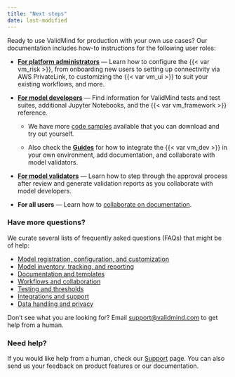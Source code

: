 ```yaml
---
title: "Next steps"
date: last-modified
---
```


Ready to use ValidMind for production with your own use cases? Our documentation includes how-to instructions for the following user roles:

- [**For platform administrators**](../../guide/guides.qmd#onboarding) — Learn how to configure the {{< var vm_risk >}}, from onboarding new users to setting up connectivity via AWS PrivateLink, to customizing the {{< var vm_ui >}} to suit your existing workflows, and more. 

- [**For model developers**](../../developer-framework/get-started-developer-framework.qmd) — Find information for ValidMind tests and test suites, additional Jupyter Notebooks, and the {{< var vm_framework >}} reference.

   - We have more [code samples](../../developer-framework/samples-jupyter-notebooks.qmd) available that you can download and try out yourself.

   - Also check the [**Guides**](../../guide/guides.qmd) for how to integrate the {{< var vm_dev >}} in your own environment, add documentation, and collaborate with model validators.

- [**For model validators**](../../guide/guides.qmd#model-validation) — Learn how to step through the approval process after review and generate validation reports as you collaborate with model developers.

-  **For all users** — Learn how to [collaborate on documentation](../../guide/model-documentation/collaborate-with-others.qmd).


### Have more questions?

We curate several lists of frequently asked questions (FAQs) that might be of help: 

- [Model registration, configuration, and customization](../../faq/faq-models.qmd)
- [Model inventory, tracking, and reporting](../../faq/faq-inventory.qmd)
- [Documentation and templates](../../faq/faq-documentation.qmd)
- [Workflows and collaboration](../../faq/faq-workflows.qmd)
- [Testing and thresholds](../../faq/faq-testing.qmd)
- [Integrations and support](../../faq/faq-integrations.qmd)
- [Data handling and privacy](../../faq/faq-privacy.qmd)

Don't see what you are looking for? Email [support@validmind.com](mailto:support@validmind.com) to get help from a human.

### Need help?

If you would like help from a human, check our [Support](../../support/support.qmd) page. You can also send us your feedback on product features or our documentation.
